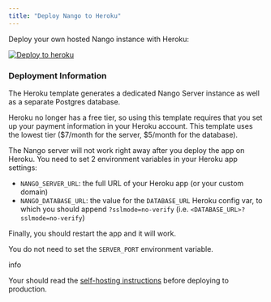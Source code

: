 ```yaml
---
title: "Deploy Nango to Heroku"
---
```


Deploy your own hosted Nango instance with Heroku:

[![Deploy to heroku](/images/nango-deploy/button.svg)](https://heroku.com/deploy?template=https://github.com/NangoHQ/nango-heroku)

### Deployment Information[](#deployment-information "Direct link to Deployment Information")

The Heroku template generates a dedicated Nango Server instance as well as a separate Postgres database.

Heroku no longer has a free tier, so using this template requires that you set up your payment information in your Heroku account. This template uses the lowest tier ($7/month for the server, $5/month for the database).

The Nango server will not work right away after you deploy the app on Heroku. You need to set 2 environment variables in your Heroku app settings:

* `NANGO_SERVER_URL`: the full URL of your Heroku app (or your custom domain)
* `NANGO_DATABASE_URL`: the value for the `DATABASE_URL` Heroku config var, to which you should append `?sslmode=no-verify` (i.e. `<DATABASE_URL>?sslmode=no-verify`)

Finally, you should restart the app and it will work.

You do not need to set the `SERVER_PORT` environment variable.

info

Your should read the [self-hosting instructions](/nango-deploy/oss-instructions) before deploying to production.